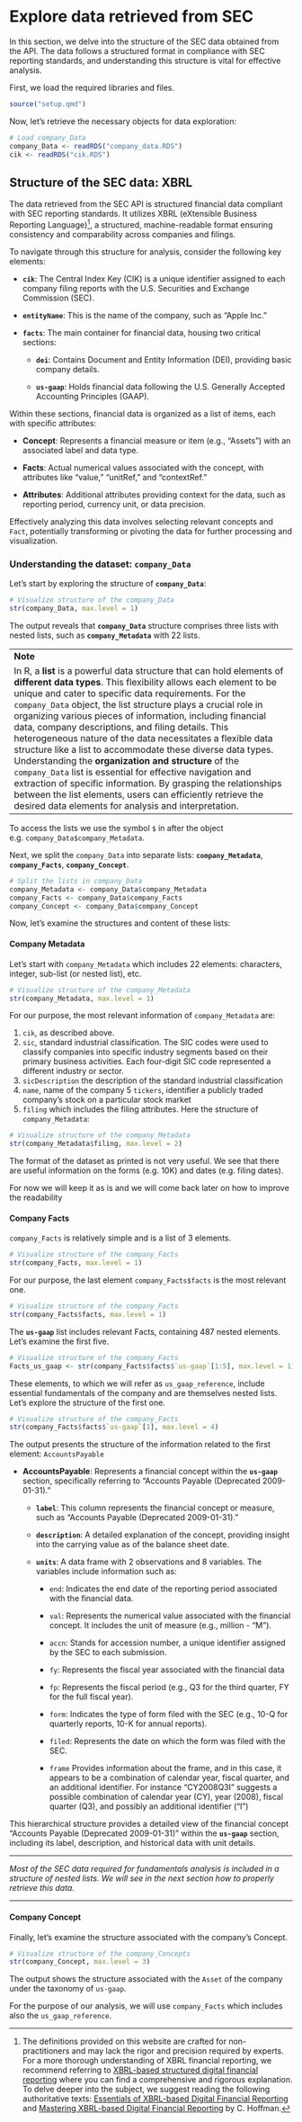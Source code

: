 # Explore data retrieved from SEC

In this section, we delve into the structure of the SEC data obtained from the API. The data follows a structured format in compliance with SEC reporting standards, and understanding this structure is vital for effective analysis.

First, we load the required libraries and files.

```r
source("setup.qmd")          
```

Now, let's retrieve the necessary objects for data exploration:

```r
# Load company_Data
company_Data <- readRDS("company_data.RDS")
cik <- readRDS("cik.RDS")
```

## Structure of the SEC data: XBRL

The data retrieved from the SEC API is structured financial data compliant with SEC reporting standards. It utilizes XBRL (eXtensible Business Reporting Language)[^02_data_exploration-1], a structured, machine-readable format ensuring consistency and comparability across companies and filings.

[^02_data_exploration-1]: The definitions provided on this website are crafted for non-practitioners and may lack the rigor and precision required by experts. For a more thorough understanding of XBRL financial reporting, we recommend referring to [XBRL-based structured digital financial reporting](http://xbrl.squarespace.com "XBRL-based structured digital financial reporting") where you can find a comprehensive and rigorous explanation. To delve deeper into the subject, we suggest reading the following authoritative texts: [Essentials of XBRL-based Digital Financial Reporting](http://xbrlsite.azurewebsites.net/2021/essentials/EssentialsOfXBRLBasedDigitalFinancialReporting.pdf) and [Mastering XBRL-based Digital Financial Reporting](http://xbrl.squarespace.com/mastering-xbrl/) by C. Hoffman.

To navigate through this structure for analysis, consider the following key elements:

-   **`cik`**: The Central Index Key (CIK) is a unique identifier assigned to each company filing reports with the U.S. Securities and Exchange Commission (SEC).

-   **`entityName`**: This is the name of the company, such as "Apple Inc."

-   **`facts`**: The main container for financial data, housing two critical sections:

    -   **`dei`**: Contains Document and Entity Information (DEI), providing basic company details.

    -   **`us-gaap`**: Holds financial data following the U.S. Generally Accepted Accounting Principles (GAAP).

Within these sections, financial data is organized as a list of items, each with specific attributes:

-   **Concept**: Represents a financial measure or item (e.g., "Assets") with an associated label and data type.

-   **Facts**: Actual numerical values associated with the concept, with attributes like "value," "unitRef," and "contextRef."

-   **Attributes**: Additional attributes providing context for the data, such as reporting period, currency unit, or data precision.

Effectively analyzing this data involves selecting relevant concepts and `Fact`, potentially transforming or pivoting the data for further processing and visualization.

### Understanding the dataset: `company_Data`

Let's start by exploring the structure of **`company_Data`**:

```r
# Visualize structure of the company_Data 
str(company_Data, max.level = 1) 
```

The output reveals that **`company_Data`** structure comprises three lists with nested lists, such as **`company_Metadata`** with 22 lists.

::: {.Note .custom-note}
|                                                                                                                                                                                                                                                                                                                                                                                                                                                                                                                                                                                                                                                                                                                                                                                                                                     |
|:-----------------------------------------------------------------------|
| **Note**                                                                                                                                                                                                                                                                                                                                                                                                                                                                                                                                                                                                                                                                                                                                                                                                                            |
| In R, a **list** is a powerful data structure that can hold elements of **different data types**. This flexibility allows each element to be unique and cater to specific data requirements. For the `company_Data` object, the list structure plays a crucial role in organizing various pieces of information, including financial data, company descriptions, and filing details. This heterogeneous nature of the data necessitates a flexible data structure like a list to accommodate these diverse data types. Understanding the **organization and structure** of the `company_Data` list is essential for effective navigation and extraction of specific information. By grasping the relationships between the list elements, users can efficiently retrieve the desired data elements for analysis and interpretation. |
:::

To access the lists we use the symbol `$` in after the object e.g. `company_Data$company_Metadata`.

Next, we split the `company_Data` into separate lists: **`company_Metadata`**, **`company_Facts`**, **`company_Concept`**.

```r
# Split the lists in company_Data
company_Metadata <- company_Data$company_Metadata
company_Facts <- company_Data$company_Facts
company_Concept <- company_Data$company_Concept
```

Now, let's examine the structures and content of these lists:

#### Company Metadata

Let's start with `company_Metadata` which includes 22 elements: characters, integer, sub-list (or nested list), etc.

```r
# Visualize structure of the company_Metadata
str(company_Metadata, max.level = 1)
```

For our purpose, the most relevant information of `company_Metadata` are:

1.  `cik`, as described above.
2.  `sic`, standard industrial classification. The SIC codes were used to classify companies into specific industry segments based on their primary business activities. Each four-digit SIC code represented a different industry or sector.
3.  `sicDescription` the description of the standard industrial classification
4.  `name`, name of the company 5 `tickers`, identifier a publicly traded company's stock on a particular stock market
5.  `filing`  which includes the filing attributes. 
Here the structure of `company_Metadata`:

```r
# Visualize structure of the company_Metadata
str(company_Metadata$filing, max.level = 2)
```

The format of the dataset as printed is not very useful. We see that there are useful information on the forms (e.g. 10K) and dates (e.g. filing dates).

For now we will keep it as is and we will come back later on how to improve the readability

#### Company Facts

`company_Facts` is relatively simple and is a list of 3 elements.

```r
# Visualize structure of the company_Facts
str(company_Facts, max.level = 1)
```

For our purpose, the last element `company_Facts$facts` is the most relevant one.

```r
# Visualize structure of the company_Facts
str(company_Facts$facts, max.level = 1)
```

The **`us-gaap`** list includes relevant Facts, containing 487 nested elements. Let's examine the first five.

```r

# Visualize structure of the company_Facts
Facts_us_gaap <- str(company_Facts$facts$`us-gaap`[1:5], max.level = 1)
```

These elements, to which we will refer as `us_gaap_reference`, include essential fundamentals of the company and are themselves nested lists. Let's explore the structure of the first one.

```r

# Visualize structure of the company_Facts
str(company_Facts$facts$`us-gaap`[1], max.level = 4)
```

The output presents the structure of the information related to the first element: `AccountsPayable`

-   **AccountsPayable**: Represents a financial concept within the **`us-gaap`** section, specifically referring to "Accounts Payable (Deprecated 2009-01-31)."

    -   **`label`**: This column represents the financial concept or measure, such as "Accounts Payable (Deprecated 2009-01-31)."

    -   **`description`**: A detailed explanation of the concept, providing insight into the carrying value as of the balance sheet date.

    -   **`units`**: A data frame with 2 observations and 8 variables. The variables include information such as:

        -   `end`: Indicates the end date of the reporting period associated with the financial data.

        -   `val`: Represents the numerical value associated with the financial concept. It includes the unit of measure (e.g., million - "M").

        -   `accn`: Stands for accession number, a unique identifier assigned by the SEC to each submission.

        -   `fy`: Represents the fiscal year associated with the financial data

        -   `fp`: Represents the fiscal period (e.g., Q3 for the third quarter, FY for the full fiscal year).

        -   `form`: Indicates the type of form filed with the SEC (e.g., 10-Q for quarterly reports, 10-K for annual reports).

        -   `filed`: Represents the date on which the form was filed with the SEC.

        -   `frame` Provides information about the frame, and in this case, it appears to be a combination of calendar year, fiscal quarter, and an additional identifier. For instance "CY2008Q3I" suggests a possible combination of calendar year (CY), year (2008), fiscal quarter (Q3), and possibly an additional identifier ("I")

This hierarchical structure provides a detailed view of the financial concept "Accounts Payable (Deprecated 2009-01-31)" within the **`us-gaap`** section, including its label, description, and historical data with unit details.

::: {.Note_List2 .custom-note}

------------------------------------------------------------------------

*Most of the SEC data required for fundamentals analysis is included in a structure of nested lists. We will see in the next section how to properly retrieve this data.*

------------------------------------------------------------------------
:::

#### Company Concept

Finally, let's examine the structure associated with the company's Concept.

```r
# Visualize structure of the company_Concepts
str(company_Concept, max.level = 3)
```

The output shows the structure associated with the `Asset` of the company under the taxonomy of `us-gaap`.

For the purpose of our analysis, we will use `company_Facts` which includes also the `us_gaap_reference`.
